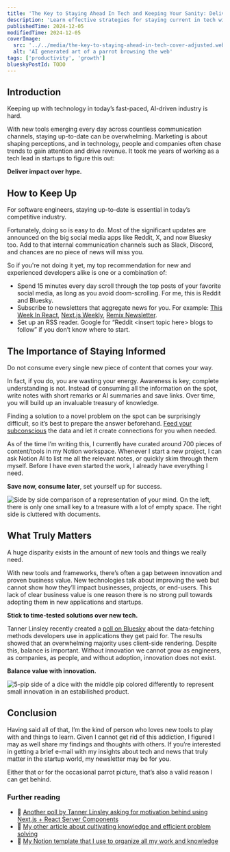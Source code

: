 ```yaml
---
title: 'The Key to Staying Ahead In Tech and Keeping Your Sanity: Delivering Value Over Hype in Your Product.'
description: 'Learn effective strategies for staying current in tech without getting overwhelmed. Discover how to curate knowledge, build a personal knowledge base, and focus on delivering real value in the fast-paced tech industry.'
publishedTime: 2024-12-05
modifiedTime: 2024-12-05
coverImage:
  src: '../../media/the-key-to-staying-ahead-in-tech-cover-adjusted.webp'
  alt: 'AI generated art of a parrot browsing the web'
tags: ['productivity', 'growth']
blueskyPostId: TODO
---
```




## Introduction

Keeping up with technology in today’s fast-paced, AI-driven industry is hard.

With new tools emerging every day across countless communication channels, staying up-to-date can be overwhelming.
Marketing is about shaping perceptions, and in technology, people and companies often chase trends to gain attention and drive revenue.
It took me years of working as a tech lead in startups to figure this out:

**Deliver impact over hype.**

## How to Keep Up

For software engineers, staying up-to-date is essential in today’s competitive industry.

Fortunately, doing so is easy to do. Most of the significant updates are announced on the big social media apps like Reddit, X, and now Bluesky too.
Add to that internal communication channels such as Slack, Discord, and chances are no piece of news will miss you.

So if you're not doing it yet, my top recommendation for new and experienced developers alike is one or a combination of:

- Spend 15 minutes every day scroll through the top posts of your favorite social media, as long as you avoid doom-scrolling. For me, this is Reddit and Bluesky.
- Subscribe to newsletters that aggregate news for you. For example: [This Week In React](https://thisweekinreact.com/), [Next.js Weekly](https://nextjsweekly.com/), [Remix Newsletter](https://remix.run/newsletter).
- Set up an RSS reader. Google for “Reddit \<insert topic here\> blogs to follow” if you don’t know where to start.

## The Importance of Staying Informed

Do not consume every single new piece of content that comes your way.

In fact, if you do, you are wasting your energy. Awareness is key; complete understanding is not.
Instead of consuming all the information on the spot, write notes with short remarks or AI summaries and save links.
Over time, you will build up an invaluable treasury of knowledge.

Finding a solution to a novel problem on the spot can be surprisingly difficult, so it’s best to prepare the answer beforehand.
[Feed your subconscious](/blog/the-creative-act-of-software-development) the data and let it create connections for you when needed.

As of the time I’m writing this, I currently have curated around 700 pieces of content/tools in my Notion workspace.
Whenever I start a new project, I can ask Notion AI to list me all the relevant notes, or quickly skim through them myself.
Before I have even started the work, I already have everything I need.

**Save now, consume later**, set yourself up for success.

<div class="flex justify-center">
	<Image
		quality={100}
		class="rounded-lg border-2 border-puerto-rico-300"
		src={saveForLater}
		width={400}
		height={400}
		alt="Side by side comparison of a representation of your mind. On the left, there is only one small key to a treasure with a lot of empty space. The right side is cluttered with documents."
	/>
</div>

## What Truly Matters

A huge disparity exists in the amount of new tools and things we really need.

With new tools and frameworks, there’s often a gap between innovation and proven business value.
New technologies talk about improving the web but cannot show how they’ll impact businesses, projects, or end-users.
This lack of clear business value is one reason there is no strong pull towards adopting them in new applications and startups.

**Stick to time-tested solutions over new tech.**

Tanner Linsley recently created a [poll on Bluesky](https://bsky.app/profile/tannerlinsley.com/post/3lcb3gaviwk2p) about the data-fetching methods developers use in applications they get paid for.
The results showed that an overwhelming majority uses client-side rendering.
Despite this, balance is important. Without innovation we cannot grow as engineers, as companies, as people, and without adoption, innovation does not exist.

**Balance value with innovation.**

<div class="flex justify-center">
	<Image
		quality={100}
		class="rounded-lg border-2 border-puerto-rico-300"
		src={innovation}
		width={400}
		height={400}
		alt="5-pip side of a dice with the middle pip colored differently to represent small innovation in an estabilished product."
	/>
</div>

## Conclusion

Having said all of that, I’m the kind of person who loves new tools to play with and things to learn.
Given I cannot get rid of this addiction, I figured I may as well share my findings and thoughts with others.
If you’re interested in getting a brief e-mail with my insights about tech and news that truly matter in the startup world, my newsletter may be for you.

Either that or for the occasional parrot picture, that’s also a valid reason I can get behind.

### Further reading

- 📝 [Another poll by Tanner Linsley asking for motivation behind using Next.js + React Server Components](https://x.com/tannerlinsley/status/1862653014588498407)
- 📝 [My other article about cultivating knowledge and efficient problem solving](/blog/the-creative-act-of-software-development)
- 🔨 [My Notion template that I use to organize all my work and knowledge](https://wadamek.notion.site/Second-Brain-Template-14acecaf43518057aa61ea742b4b6e3f?pvs=4)
